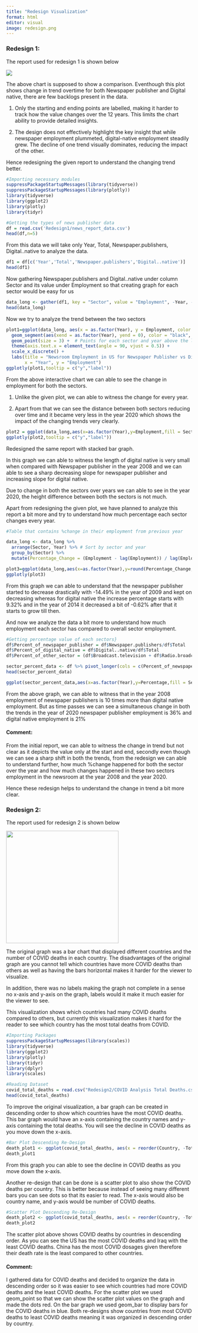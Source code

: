 ```yaml
---
title: "Redesign Visualization"
format: html
editor: visual
image: redesign.png
---
```


### Redesign 1:

The report used for redesign 1 is shown below

![](Redesign1/news_report_data.png)

The above chart is supposed to show a comparison. Eventhough this plot shows change in trend overtime for both Newspaper publisher and Digital native, there are few backlogs present in the data.

1.  Only the starting and ending points are labelled, making it harder to track how the value changes over the 12 years. This limits the chart ability to provide detailed insights.

2.  The design does not effectively highlight the key insight that while newspaper employment plummeted, digital-native employment steadily grew. The decline of one trend visually dominates, reducing the impact of the other.

Hence redesigning the given report to understand the changing trend better.

```r
#Importing necessary modules
suppressPackageStartupMessages(library(tidyverse))
suppressPackageStartupMessages(library(plotly))
library(tidyverse)
library(ggplot2)
library(plotly)
library(tidyr)
```

```r
#Getting the types of news publisher data
df = read.csv('Redesign1/news_report_data.csv')
head(df,n=5)
```

From this data we will take only Year, Total, Newspaper.publishers, Digital..native to analyze the data.

```r
df1 = df[c('Year','Total','Newspaper.publishers','Digital..native')]
head(df1)
```

Now gathering Newspaper.publishers and Digital..native under column Sector and its value under Employment so that creating graph for each sector would be easy for us

```r
data_long <- gather(df1, key = "Sector", value = "Employment", -Year, -Total)
head(data_long)
```

Now we try to analyze the trend between the two sectors

```r
plot1=ggplot(data_long, aes(x = as.factor(Year), y = Employment, color = Sector,label=Sector)) +
  geom_segment(aes(xend = as.factor(Year), yend = 0), color = "black", size = 0.5) +  # Black horizontal lines
  geom_point(size = 3) +  # Points for each sector and year above the line
  theme(axis.text.x = element_text(angle = 90, vjust = 0.5)) +
  scale_x_discrete() +
  labs(title = "Newsroom Employment in US for Newspaper Publisher vs Digital Native",
       x = "Year", y = "Employment")
ggplotly(plot1,tooltip = c("y","label"))
```

From the above interactive chart we can able to see the change in employment for both the sectors.

1.  Unlike the given plot, we can able to witness the change for every year.

2.  Apart from that we can see the distance between both sectors reducing over time and it became very less in the year 2020 which shows the impact of the changing trends very clearly.\

```r
plot2 = ggplot(data_long,aes(x=as.factor(Year),y=Employment,fill = Sector,label=Sector))+geom_bar(stat = "identity",position = "dodge",width = 0.75)+theme(axis.text.x = element_text(angle = 90, vjust = 0.5))+scale_x_discrete()+labs(title = "Newsroom employment in US for Newspaper Publisher vs Digital Native",x="Year",y="Employment")
ggplotly(plot2,tooltip = c("y","label"))
```

Redesigned the same report with stacked bar graph.

In this graph we can able to witness the length of digital native is very small when compared with Newspaper publisher in the year 2008 and we can able to see a sharp decreasing slope for newspaper publisher and increasing slope for digital native.

Due to change in both the sectors over years we can able to see in the year 2020, the height difference between both the sectors is not much.

Apart from redesigning the given plot, we have planned to analyze this report a bit more and try to understand how much percentage each sector changes every year.

```r
#Table that contains %change in their employment from previous year

data_long <- data_long %>%
  arrange(Sector, Year) %>% # Sort by sector and year
  group_by(Sector) %>%
  mutate(Percentage_Change = (Employment - lag(Employment)) / lag(Employment) * 100)
```

```r
plot3=ggplot(data_long,aes(x=as.factor(Year),y=round(Percentage_Change,2),fill=Sector))+geom_bar(stat="identity",position="dodge",width=0.75)+scale_x_discrete()+theme(axis.text.x = element_text(angle = 90, vjust = 0.5))+labs(title = "% Change of the Sectors in the trend over years",x="Year",y="Percentage Change")
ggplotly(plot3)
```

From this graph we can able to understand that the newspaper publisher started to decrease drastically with -14.49% in the year of 2009 and kept on decreasing whereas for digital native the increase percentage starts with 9.32% and in the year of 2014 it decreased a bit of -0.62% after that it starts to grow till then.

And now we analyze the data a bit more to understand how much employment each sector has compared to overall sector employment.

```r
#Getting percentage value of each sectors}
df$Percent_of_newspaper_publisher = df$Newspaper.publishers/df$Total
df$Percent_of_digital_native = df$Digital..native/df$Total
df$Percent_of_other_sector = (df$Broadcast.television + df$Radio.broadcasting + df$Cable.television)/df$Total
```

```r
sector_percent_data <- df %>% pivot_longer(cols = c(Percent_of_newspaper_publisher,Percent_of_digital_native,Percent_of_other_sector),names_to = "Sector",values_to = 'Percentage') %>% select(Year,Sector,Percentage)
head(sector_percent_data)
```

```r
ggplot(sector_percent_data,aes(x=as.factor(Year),y=Percentage,fill = Sector))+geom_bar(stat = "identity")+geom_text(aes(label = round(Percentage,2)), position = position_stack(vjust = 0.5),angle = 90)+scale_x_discrete()+theme(axis.text.x = element_text(angle = 90, vjust = 0.5))+labs(title = "% of employment of the Sectors over years",x="Year",y="Percentage of Employment")

```

From the above graph, we can able to witness that in the year 2008 employment of newspaper publishers is 10 times more than digital native employment. But as time passes we can see a simultaneous change in both the trends in the year of 2020 newspaper publisher employment is 36% and digital native employment is 21%

#### Comment:

From the initial report, we can able to witness the change in trend but not clear as it depicts the value only at the start and end, secondly even though we can see a sharp shift in both the trends, from the redesign we can able to understand further, how much %change happened for both the sector over the year and how much changes happened in these two sectors employment in the newsroom at the year 2008 and the year 2020.

Hence these redesign helps to understand the change in trend a bit more clear.

### Redesign 2:

The report used for redesign 2 is shown below

![](Redesign2/Total_death.png){width="305"}

The original graph was a bar chart that displayed different countries and the number of COVID deaths in each country. The disadvantages of the original graph are you cannot tell which countries have more COVID deaths than others as well as having the bars horizontal makes it harder for the viewer to visualize.

In addition, there was no labels making the graph not complete in a sense no x-axis and y-axis on the graph, labels would it make it much easier for the viewer to see.

This visualization shows which countries had many COVID deaths compared to others, but currently this visualization makes it hard for the reader to see which country has the most total deaths from COVID.

```r
#Importing Packages
suppressPackageStartupMessages(library(scales))
library(tidyverse)
library(ggplot2)
library(plotly)
library(tidyr)
library(dplyr)
library(scales)

```

```r
#Reading Dataset
covid_total_deaths = read.csv("Redesign2/COVID Analysis Total Deaths.csv")
head(covid_total_deaths)
```

To improve the original visualization, a bar graph can be created in descending order to show which countries have the most COVID deaths. This bar graph would have an x-axis containing the country names and y-axis containing the total deaths. You will see the decline in COVID deaths as you move down the x-axis.

```r
#Bar Plot Descending Re-Design
death_plot1 <- ggplot(covid_total_deaths, aes(x = reorder(Country, -Total.Deaths), y = Total.Deaths)) + geom_bar(stat = "identity", fill = "blue") + labs(x = "Country", y = "Total Deaths", title = "Bar Graph For Total COVID Deaths By Country") + theme_minimal() + theme(axis.text.x = element_text(angle = 90, vjust = 0.5)) + scale_y_continuous(labels = label_number(big.mark = ",", decimal.mark = ".")) 
death_plot1
```

From this graph you can able to see the decline in COVID deaths as you move down the x-axis.

Another re-design that can be done is a scatter plot to also show the COVID deaths per country. This is better because instead of seeing many different bars you can see dots so that its easier to read. The x-axis would also be country name, and y-axis would be number of COVID deaths.

```r
#Scatter Plot Descending Re-Design
death_plot2 <- ggplot(covid_total_deaths, aes(x = reorder(Country, -Total.Deaths), y = Total.Deaths)) +  geom_point(shape = 21, fill = "red", color = "black", size = 3) + labs(title = "Scatter Plot For Total COVID Deaths By Country", x = "Country", y = "Total Deaths") + theme_minimal() + theme(axis.text.x = element_text(angle = 90, vjust = 0.5)) + scale_y_continuous(limits = c(0, max(covid_total_deaths$Total.Deaths) + 1000), labels = label_number(big.mark = ",", decimal.mark = "."))
death_plot2
```

The scatter plot above shows COVID deaths by countries in descending order. As you can see the US has the most COVID deaths and Iraq with the least COVID deaths. China has the most COVID dosages given therefore their death rate is the least compared to other countries.

#### Comment:

I gathered data for COVID deaths and decided to organize the data in descending order so it was easier to see which countries had more COVID deaths and the least COVID deaths. For the scatter plot we used geom_point so that we can show the scatter plot values on the graph and made the dots red. On the bar graph we used geom_bar to display bars for the COVID deaths in blue. Both re-designs show countries from most COVID deaths to least COVID deaths meaning it was organized in descending order by country.

